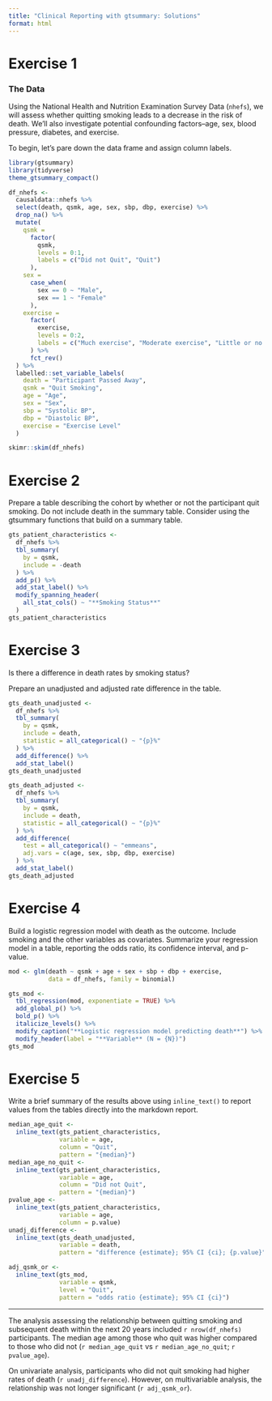 ```yaml
---
title: "Clinical Reporting with gtsummary: Solutions"
format: html
---
```


# Exercise 1

### The Data

Using the National Health and Nutrition Examination Survey Data (`nhefs`), we will assess whether quitting smoking leads to a decrease in the risk of death. We'll also investigate potential confounding factors--age, sex, blood pressure, diabetes, and exercise.

To begin, let's pare down the data frame and assign column labels.

```r
library(gtsummary)
library(tidyverse)
theme_gtsummary_compact()

df_nhefs <-
  causaldata::nhefs %>%
  select(death, qsmk, age, sex, sbp, dbp, exercise) %>%
  drop_na() %>%
  mutate(
    qsmk =
      factor(
        qsmk,
        levels = 0:1,
        labels = c("Did not Quit", "Quit")
      ),
    sex = 
      case_when(
        sex == 0 ~ "Male",
        sex == 1 ~ "Female"
      ),
    exercise = 
      factor(
        exercise,
        levels = 0:2,
        labels = c("Much exercise", "Moderate exercise", "Little or no exercise")
      ) %>%
      fct_rev()
  ) %>%
  labelled::set_variable_labels(
    death = "Participant Passed Away",
    qsmk = "Quit Smoking",
    age = "Age",
    sex = "Sex",
    sbp = "Systolic BP",
    dbp = "Diastolic BP",
    exercise = "Exercise Level"
  )

skimr::skim(df_nhefs)
```

# Exercise 2

Prepare a table describing the cohort by whether or not the participant quit smoking. Do not include death in the summary table. Consider using the gtsummary functions that build on a summary table.

```r
gts_patient_characteristics <-
  df_nhefs %>%
  tbl_summary(
    by = qsmk,
    include = -death
  ) %>%
  add_p() %>%
  add_stat_label() %>%
  modify_spanning_header(
    all_stat_cols() ~ "**Smoking Status**"
  )
gts_patient_characteristics
```

# Exercise 3

Is there a difference in death rates by smoking status?

Prepare an unadjusted and adjusted rate difference in the table.

```r
gts_death_unadjusted <-
  df_nhefs %>%
  tbl_summary(
    by = qsmk, 
    include = death,
    statistic = all_categorical() ~ "{p}%"
  ) %>%
  add_difference() %>%
  add_stat_label() 
gts_death_unadjusted

gts_death_adjusted <-
  df_nhefs %>%
  tbl_summary(
    by = qsmk, 
    include = death,
    statistic = all_categorical() ~ "{p}%"
  ) %>%
  add_difference(
    test = all_categorical() ~ "emmeans",
    adj.vars = c(age, sex, sbp, dbp, exercise)
  ) %>%
  add_stat_label() 
gts_death_adjusted
```

# Exercise 4

Build a logistic regression model with death as the outcome. Include smoking and the other variables as covariates. Summarize your regression model in a table, reporting the odds ratio, its confidence interval, and p-value.

```r
mod <- glm(death ~ qsmk + age + sex + sbp + dbp + exercise, 
           data = df_nhefs, family = binomial)

gts_mod <-
  tbl_regression(mod, exponentiate = TRUE) %>%
  add_global_p() %>%
  bold_p() %>%
  italicize_levels() %>%
  modify_caption("**Logistic regression model predicting death**") %>%
  modify_header(label = "**Variable** (N = {N})")
gts_mod
```

# Exercise 5

Write a brief summary of the results above using `inline_text()` to report values from the tables directly into the markdown report.

```r
median_age_quit <-
  inline_text(gts_patient_characteristics, 
              variable = age, 
              column = "Quit", 
              pattern = "{median}")
median_age_no_quit <-
  inline_text(gts_patient_characteristics, 
              variable = age, 
              column = "Did not Quit", 
              pattern = "{median}")
pvalue_age <- 
  inline_text(gts_patient_characteristics, 
              variable = age,
              column = p.value)
unadj_difference <-
  inline_text(gts_death_unadjusted,
              variable = death,
              pattern = "difference {estimate}; 95% CI {ci}; {p.value}")

adj_qsmk_or <-
  inline_text(gts_mod,
              variable = qsmk,
              level = "Quit",
              pattern = "odds ratio {estimate}; 95% CI {ci}")
```

------------------------------------------------------------------------

The analysis assessing the relationship between quitting smoking and subsequent death within the next 20 years included `r nrow(df_nhefs)` participants. The median age among those who quit was higher compared to those who did not (`r median_age_quit` vs `r median_age_no_quit`; `r pvalue_age`).

On univariate analysis, participants who did not quit smoking had higher rates of death (`r unadj_difference`). However, on multivariable analysis, the relationship was not longer significant (`r adj_qsmk_or`).

